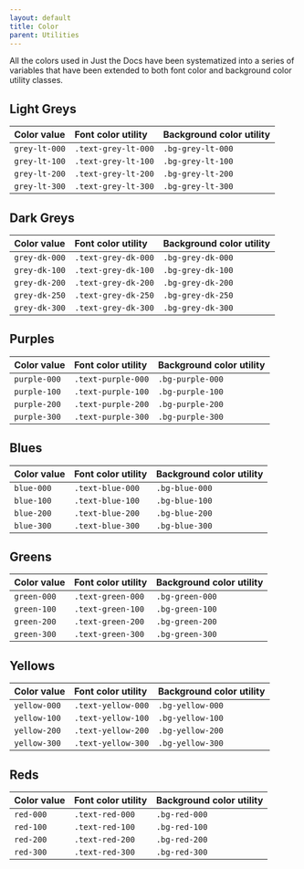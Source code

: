 ```yaml
---
layout: default
title: Color
parent: Utilities
---
```


All the colors used in Just the Docs have been systematized into a series of variables that have been extended to both font color and background color utility classes.

## Light Greys

| Color value    | Font color utility   | Background color utility |
|:---------------|:---------------------|:-------------------------|
| <span class="d-inline-block p-2 mr-1 v-align-middle bg-grey-lt-000"></span> `grey-lt-000` | `.text-grey-lt-000` | `.bg-grey-lt-000` |
| <span class="d-inline-block p-2 mr-1 v-align-middle bg-grey-lt-100"></span> `grey-lt-100` | `.text-grey-lt-100` | `.bg-grey-lt-100` |
| <span class="d-inline-block p-2 mr-1 v-align-middle bg-grey-lt-200"></span> `grey-lt-200` | `.text-grey-lt-200` | `.bg-grey-lt-200` |
| <span class="d-inline-block p-2 mr-1 v-align-middle bg-grey-lt-300"></span> `grey-lt-300` | `.text-grey-lt-300` | `.bg-grey-lt-300` |

## Dark Greys

| Color value    | Font color utility   | Background color utility |
|:---------------|:---------------------|:-------------------------|
| <span class="d-inline-block p-2 mr-1 v-align-middle bg-grey-dk-000"></span> `grey-dk-000` | `.text-grey-dk-000` | `.bg-grey-dk-000` |
| <span class="d-inline-block p-2 mr-1 v-align-middle bg-grey-dk-100"></span> `grey-dk-100` | `.text-grey-dk-100` | `.bg-grey-dk-100` |
| <span class="d-inline-block p-2 mr-1 v-align-middle bg-grey-dk-200"></span> `grey-dk-200` | `.text-grey-dk-200` | `.bg-grey-dk-200` |
| <span class="d-inline-block p-2 mr-1 v-align-middle bg-grey-dk-250"></span> `grey-dk-250` | `.text-grey-dk-250` | `.bg-grey-dk-250` |
| <span class="d-inline-block p-2 mr-1 v-align-middle bg-grey-dk-300"></span> `grey-dk-300` | `.text-grey-dk-300` | `.bg-grey-dk-300` |

## Purples

| Color value    | Font color utility   | Background color utility |
|:---------------|:---------------------|:-------------------------|
| <span class="d-inline-block p-2 mr-1 v-align-middle bg-purple-000"></span> `purple-000` | `.text-purple-000` | `.bg-purple-000` |
| <span class="d-inline-block p-2 mr-1 v-align-middle bg-purple-100"></span> `purple-100` | `.text-purple-100` | `.bg-purple-100` |
| <span class="d-inline-block p-2 mr-1 v-align-middle bg-purple-200"></span> `purple-200` | `.text-purple-200` | `.bg-purple-200` |
| <span class="d-inline-block p-2 mr-1 v-align-middle bg-purple-300"></span> `purple-300` | `.text-purple-300` | `.bg-purple-300` |

## Blues

| Color value    | Font color utility   | Background color utility |
|:---------------|:---------------------|:-------------------------|
| <span class="d-inline-block p-2 mr-1 v-align-middle bg-blue-000"></span> `blue-000` | `.text-blue-000` | `.bg-blue-000` |
| <span class="d-inline-block p-2 mr-1 v-align-middle bg-blue-100"></span> `blue-100` | `.text-blue-100` | `.bg-blue-100` |
| <span class="d-inline-block p-2 mr-1 v-align-middle bg-blue-200"></span> `blue-200` | `.text-blue-200` | `.bg-blue-200` |
| <span class="d-inline-block p-2 mr-1 v-align-middle bg-blue-300"></span> `blue-300` | `.text-blue-300` | `.bg-blue-300` |

## Greens

| Color value    | Font color utility   | Background color utility |
|:---------------|:---------------------|:-------------------------|
| <span class="d-inline-block p-2 mr-1 v-align-middle bg-green-000"></span> `green-000` | `.text-green-000` | `.bg-green-000` |
| <span class="d-inline-block p-2 mr-1 v-align-middle bg-green-100"></span> `green-100` | `.text-green-100` | `.bg-green-100` |
| <span class="d-inline-block p-2 mr-1 v-align-middle bg-green-200"></span> `green-200` | `.text-green-200` | `.bg-green-200` |
| <span class="d-inline-block p-2 mr-1 v-align-middle bg-green-300"></span> `green-300` | `.text-green-300` | `.bg-green-300` |

## Yellows

| Color value    | Font color utility   | Background color utility |
|:---------------|:---------------------|:-------------------------|
| <span class="d-inline-block p-2 mr-1 v-align-middle bg-yellow-000"></span> `yellow-000` | `.text-yellow-000` | `.bg-yellow-000` |
| <span class="d-inline-block p-2 mr-1 v-align-middle bg-yellow-100"></span> `yellow-100` | `.text-yellow-100` | `.bg-yellow-100` |
| <span class="d-inline-block p-2 mr-1 v-align-middle bg-yellow-200"></span> `yellow-200` | `.text-yellow-200` | `.bg-yellow-200` |
| <span class="d-inline-block p-2 mr-1 v-align-middle bg-yellow-300"></span> `yellow-300` | `.text-yellow-300` | `.bg-yellow-300` |

## Reds

| Color value    | Font color utility   | Background color utility |
|:---------------|:---------------------|:-------------------------|
| <span class="d-inline-block p-2 mr-1 v-align-middle bg-red-000"></span> `red-000` | `.text-red-000` | `.bg-red-000` |
| <span class="d-inline-block p-2 mr-1 v-align-middle bg-red-100"></span> `red-100` | `.text-red-100` | `.bg-red-100` |
| <span class="d-inline-block p-2 mr-1 v-align-middle bg-red-200"></span> `red-200` | `.text-red-200` | `.bg-red-200` |
| <span class="d-inline-block p-2 mr-1 v-align-middle bg-red-300"></span> `red-300` | `.text-red-300` | `.bg-red-300` |
